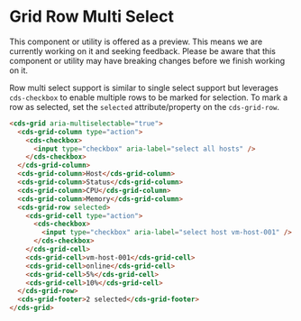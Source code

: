 
<Meta title="Data Grid (Preview)/Row Multi Select" />

# Grid Row Multi Select

<cds-alert-group status="warning" cds-layout="m-b:lg">
  <cds-alert>
    This component or utility is offered as a preview. This means we are currently working on it and seeking feedback.
    Please be aware that this component or utility may have breaking changes before we finish working on it.
  </cds-alert>
</cds-alert-group>

Row multi select support is similar to single select support but leverages `cds-checkbox` to enable
multiple rows to be marked for selection. To mark a row as selected, set the `selected`
attribute/property on the `cds-grid-row`.

<Story id="stories-grid--row-multi-select" />

```html
<cds-grid aria-multiselectable="true">
  <cds-grid-column type="action">
    <cds-checkbox>
      <input type="checkbox" aria-label="select all hosts" />
    </cds-checkbox>
  </cds-grid-column>
  <cds-grid-column>Host</cds-grid-column>
  <cds-grid-column>Status</cds-grid-column>
  <cds-grid-column>CPU</cds-grid-column>
  <cds-grid-column>Memory</cds-grid-column>
  <cds-grid-row selected>
    <cds-grid-cell type="action">
      <cds-checkbox>
        <input type="checkbox" aria-label="select host vm-host-001" />
      </cds-checkbox>
    </cds-grid-cell>
    <cds-grid-cell>vm-host-001</cds-grid-cell>
    <cds-grid-cell>online</cds-grid-cell>
    <cds-grid-cell>5%</cds-grid-cell>
    <cds-grid-cell>10%</cds-grid-cell>
  </cds-grid-row>
  <cds-grid-footer>2 selected</cds-grid-footer>
</cds-grid>
```
